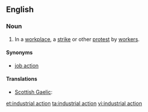 ==English==
{{wikipedia}}

===Noun===
{{en-noun|sg=[[industrial]] [[action]]}}

# {{chiefly|British}} In a [[workplace]], a [[strike]] or other [[protest]] by [[worker]]s.

====Synonyms====
* [[job action]]

====Translations====
{{trans-top|strike}}
* [[Scottish Gaelic]]: {{t-|gd|stailc|f|xs=Scottish Gaelic}}
{{trans-mid}}
{{trans-bottom}}

[[et:industrial action]]
[[ta:industrial action]]
[[vi:industrial action]]